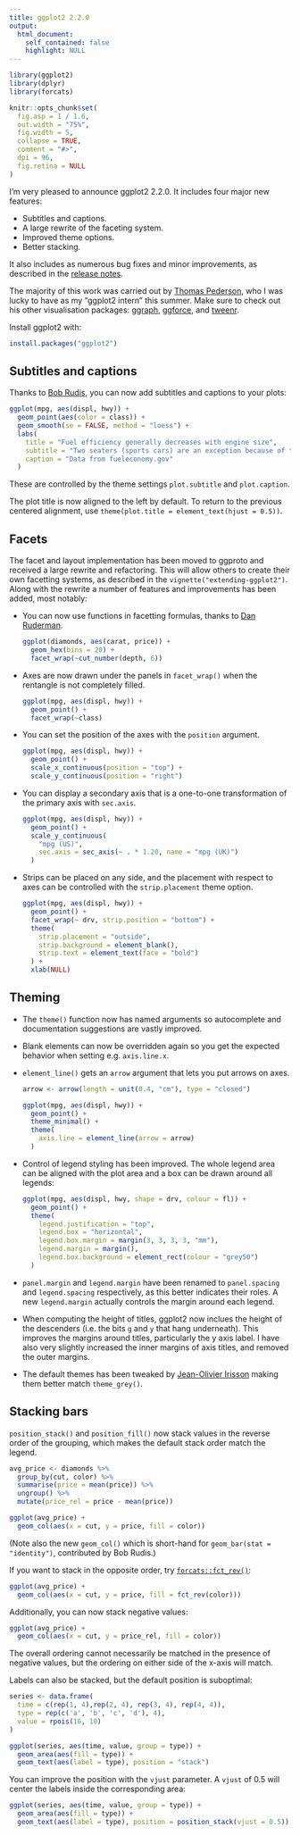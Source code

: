 ```yaml
---
title: ggplot2 2.2.0
output:
  html_document:
    self_contained: false
    highlight: NULL
---
```


```r
library(ggplot2)
library(dplyr)
library(forcats)

knitr::opts_chunk$set(
  fig.asp = 1 / 1.6,
  out.width = "75%",
  fig.width = 5,
  collapse = TRUE,
  comment = "#>",
  dpi = 96,
  fig.retina = NULL
)
```
<meta charset="utf-8">

I'm very pleased to announce ggplot2 2.2.0. It includes four major new features:

* Subtitles and captions.
* A large rewrite of the faceting system.
* Improved theme options.
* Better stacking.

It also includes as numerous bug fixes and minor improvements, as described in the [release notes](http://github.com/hadley/ggplot2/releases/tag/v2.2.0).

The majority of this work was carried out by [Thomas Pederson](https://github.com/thomasp85), who I was lucky to have as my "ggplot2 intern" this summer. Make sure to check out his other visualisation packages: [ggraph](https://github.com/thomasp85/ggraph), [ggforce](https://github.com/thomasp85/ggforce), and [tweenr](https://github.com/thomasp85/tweenr).

Install ggplot2 with: 

```r
install.packages("ggplot2")
```

## Subtitles and captions

Thanks to [Bob Rudis](https://rud.is), you can now add subtitles and captions to your plots:

```r
ggplot(mpg, aes(displ, hwy)) +
  geom_point(aes(color = class)) +
  geom_smooth(se = FALSE, method = "loess") +
  labs(
    title = "Fuel efficiency generally decreases with engine size",
    subtitle = "Two seaters (sports cars) are an exception because of their light weight",
    caption = "Data from fueleconomy.gov"
  )
```

These are controlled by the theme settings `plot.subtitle` and `plot.caption`.

The plot title is now aligned to the left by default. To return to the previous centered alignment, use `theme(plot.title = element_text(hjust = 0.5))`.

## Facets

The facet and layout implementation has been moved to ggproto and received a large rewrite and refactoring. This will allow others to create their own facetting systems, as described in the `vignette("extending-ggplot2")`. Along with the rewrite a number of features and improvements has been added, most notably:

*   You can now use functions in facetting formulas, thanks to 
    [Dan Ruderman](https://github.com/DanRuderman).
  
    ```r
    ggplot(diamonds, aes(carat, price)) + 
      geom_hex(bins = 20) + 
      facet_wrap(~cut_number(depth, 6))
    ```

*   Axes are now drawn under the panels in `facet_wrap()` when the 
    rentangle is not completely filled.
    
    ```r
    ggplot(mpg, aes(displ, hwy)) + 
      geom_point() + 
      facet_wrap(~class)
    ```

* You can set the position of the axes with the `position` argument.
  
    ```r
    ggplot(mpg, aes(displ, hwy)) + 
      geom_point() + 
      scale_x_continuous(position = "top") + 
      scale_y_continuous(position = "right")
    ```

* You can display a secondary axis that is a one-to-one transformation of
  the primary axis with `sec.axis`.
  
    ```r
    ggplot(mpg, aes(displ, hwy)) + 
      geom_point() + 
      scale_y_continuous(
        "mpg (US)", 
        sec.axis = sec_axis(~ . * 1.20, name = "mpg (UK)")
      )
    ```

* Strips can be placed on any side, and the placement with respect to axes
  can be controlled with the `strip.placement` theme option.
  
    ```r
    ggplot(mpg, aes(displ, hwy)) + 
      geom_point() + 
      facet_wrap(~ drv, strip.position = "bottom") + 
      theme(
        strip.placement = "outside",
        strip.background = element_blank(),
        strip.text = element_text(face = "bold")
      ) +
      xlab(NULL)
    ```

## Theming

*   The `theme()` function now has named arguments so autocomplete
    and documentation suggestions are vastly improved.

*   Blank elements can now be overridden again so you get the expected 
    behavior when setting e.g. `axis.line.x`. 
    
*   `element_line()` gets an `arrow` argument that lets you put arrows on axes.
    
    ```r
    arrow <- arrow(length = unit(0.4, "cm"), type = "closed")
    
    ggplot(mpg, aes(displ, hwy)) + 
      geom_point() + 
      theme_minimal() + 
      theme(
        axis.line = element_line(arrow = arrow)
      )
    ```

*   Control of legend styling has been improved. The whole legend area can be 
    aligned with the plot area and a box can be drawn around all legends:
    
    ```r
    ggplot(mpg, aes(displ, hwy, shape = drv, colour = fl)) + 
      geom_point() + 
      theme(
        legend.justification = "top", 
        legend.box = "horizontal",
        legend.box.margin = margin(3, 3, 3, 3, "mm"), 
        legend.margin = margin(),
        legend.box.background = element_rect(colour = "grey50")
      )
    ```

*   `panel.margin` and `legend.margin` have been renamed to `panel.spacing` 
    and `legend.spacing` respectively, as this better indicates their roles.
    A new `legend.margin` actually controls the margin around each legend.

*   When computing the height of titles, ggplot2 now inclues the height of the
    descenders (i.e. the bits `g` and `y` that hang underneath). This improves
    the margins around titles, particularly the y axis label. I have also very
    slightly increased the inner margins of axis titles, and removed the outer
    margins. 

*   The default themes has been tweaked by 
    [Jean-Olivier Irisson](http://www.obs-vlfr.fr/~irisson/) making them better
    match `theme_grey()`.

## Stacking bars
  
`position_stack()` and `position_fill()` now stack values in the reverse 
order of the grouping, which makes the default stack order match the legend.

```r
avg_price <- diamonds %>% 
  group_by(cut, color) %>% 
  summarise(price = mean(price)) %>% 
  ungroup() %>% 
  mutate(price_rel = price - mean(price))

ggplot(avg_price) + 
  geom_col(aes(x = cut, y = price, fill = color))
```

(Note also the new `geom_col()` which is short-hand for 
`geom_bar(stat = "identity")`, contributed by Bob Rudis.)

If you want to stack in the opposite order, try
[`forcats::fct_rev()`](http://forcats.tidyverse.org/reference/fct_rev.html):

```r
ggplot(avg_price) + 
  geom_col(aes(x = cut, y = price, fill = fct_rev(color)))
```

Additionally, you can now stack negative values:

```r
ggplot(avg_price) + 
  geom_col(aes(x = cut, y = price_rel, fill = color))
```

The overall ordering cannot necessarily be matched in the presence of 
negative values, but the ordering on either side of the x-axis will match. 

Labels can also be stacked, but the default position is suboptimal:

```r
series <- data.frame(
  time = c(rep(1, 4),rep(2, 4), rep(3, 4), rep(4, 4)),
  type = rep(c('a', 'b', 'c', 'd'), 4),
  value = rpois(16, 10)
)

ggplot(series, aes(time, value, group = type)) +
  geom_area(aes(fill = type)) +
  geom_text(aes(label = type), position = "stack")
```

You can improve the position with the `vjust` parameter. A `vjust` of 0.5 will center the labels inside the corresponding area:

```r
ggplot(series, aes(time, value, group = type)) +
  geom_area(aes(fill = type)) +
  geom_text(aes(label = type), position = position_stack(vjust = 0.5))
```

